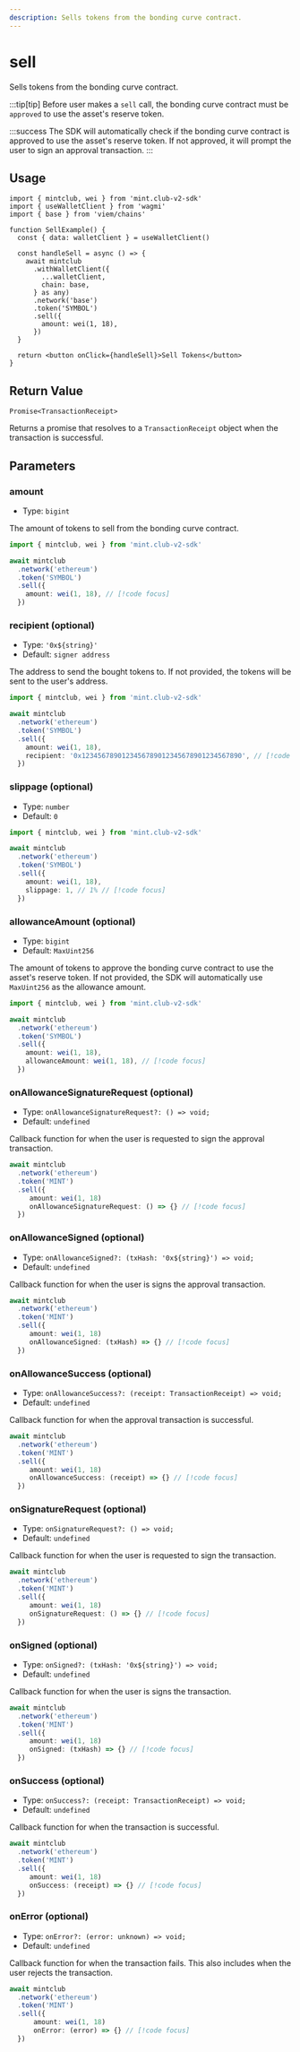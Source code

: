 ```yaml
---
description: Sells tokens from the bonding curve contract.
---
```


# sell

Sells tokens from the bonding curve contract.

:::tip[tip]
Before user makes a `sell` call, the bonding curve contract must be `approved` to use the asset's reserve token.

:::success
The SDK will automatically check if the bonding curve contract is approved to use the asset's reserve token. If not approved, it will prompt the user to sign an approval transaction.
:::

## Usage

```tsx [example.tsx]
import { mintclub, wei } from 'mint.club-v2-sdk'
import { useWalletClient } from 'wagmi'
import { base } from 'viem/chains'

function SellExample() {
  const { data: walletClient } = useWalletClient()

  const handleSell = async () => {
    await mintclub
      .withWalletClient({
        ...walletClient,
        chain: base,
      } as any)
      .network('base')
      .token('SYMBOL')
      .sell({
        amount: wei(1, 18),
      })
  }

  return <button onClick={handleSell}>Sell Tokens</button>
}
```

## Return Value

`Promise<TransactionReceipt>`

Returns a promise that resolves to a `TransactionReceipt` object when the transaction is successful.

## Parameters

### amount

- Type: `bigint`

The amount of tokens to sell from the bonding curve contract.

```ts twoslash [example.ts]
import { mintclub, wei } from 'mint.club-v2-sdk'

await mintclub
  .network('ethereum')
  .token('SYMBOL')
  .sell({
    amount: wei(1, 18), // [!code focus]
  })
```

### recipient (optional)

- Type: `'0x${string}'`
- Default: `signer address`

The address to send the bought tokens to. If not provided, the tokens will be sent to the user's address.

```ts twoslash [example.ts]
import { mintclub, wei } from 'mint.club-v2-sdk'

await mintclub
  .network('ethereum')
  .token('SYMBOL')
  .sell({
    amount: wei(1, 18),
    recipient: '0x1234567890123456789012345678901234567890', // [!code focus]
  })
```

### slippage (optional)

- Type: `number`
- Default: `0`

```ts twoslash [example.ts]
import { mintclub, wei } from 'mint.club-v2-sdk'

await mintclub
  .network('ethereum')
  .token('SYMBOL')
  .sell({
    amount: wei(1, 18),
    slippage: 1, // 1% // [!code focus]
  })
```

### allowanceAmount (optional)

- Type: `bigint`
- Default: `MaxUint256`

The amount of tokens to approve the bonding curve contract to use the asset's reserve token. If not provided, the SDK will automatically use `MaxUint256` as the allowance amount.

```ts twoslash [example.ts]
import { mintclub, wei } from 'mint.club-v2-sdk'

await mintclub
  .network('ethereum')
  .token('SYMBOL')
  .sell({
    amount: wei(1, 18),
    allowanceAmount: wei(1, 18), // [!code focus]
  })
```

### onAllowanceSignatureRequest (optional)

- Type: `onAllowanceSignatureRequest?: () => void;`
- Default: `undefined`

Callback function for when the user is requested to sign the approval transaction.

```ts
await mintclub
  .network('ethereum')
  .token('MINT')
  .sell({
	 amount: wei(1, 18)
	 onAllowanceSignatureRequest: () => {} // [!code focus]
  })
```

### onAllowanceSigned (optional)

- Type: `onAllowanceSigned?: (txHash: '0x${string}') => void;`
- Default: `undefined`

Callback function for when the user is signs the approval transaction.

```ts
await mintclub
  .network('ethereum')
  .token('MINT')
  .sell({
	 amount: wei(1, 18)
	 onAllowanceSigned: (txHash) => {} // [!code focus]
  })
```

### onAllowanceSuccess (optional)

- Type: `onAllowanceSuccess?: (receipt: TransactionReceipt) => void;`
- Default: `undefined`

Callback function for when the approval transaction is successful.

```ts
await mintclub
  .network('ethereum')
  .token('MINT')
  .sell({
     amount: wei(1, 18)
     onAllowanceSuccess: (receipt) => {} // [!code focus]
  })
```

### onSignatureRequest (optional)

- Type: `onSignatureRequest?: () => void;`
- Default: `undefined`

Callback function for when the user is requested to sign the transaction.

```ts
await mintclub
  .network('ethereum')
  .token('MINT')
  .sell({
	 amount: wei(1, 18)
	 onSignatureRequest: () => {} // [!code focus]
  })
```

### onSigned (optional)

- Type: `onSigned?: (txHash: '0x${string}') => void;`
- Default: `undefined`

Callback function for when the user is signs the transaction.

```ts
await mintclub
  .network('ethereum')
  .token('MINT')
  .sell({
	 amount: wei(1, 18)
	 onSigned: (txHash) => {} // [!code focus]
  })
```

### onSuccess (optional)

- Type: `onSuccess?: (receipt: TransactionReceipt) => void;`
- Default: `undefined`

Callback function for when the transaction is successful.

```ts
await mintclub
  .network('ethereum')
  .token('MINT')
  .sell({
     amount: wei(1, 18)
     onSuccess: (receipt) => {} // [!code focus]
  })
```

### onError (optional)

- Type: `onError?: (error: unknown) => void;`
- Default: `undefined`

Callback function for when the transaction fails. This also includes when the user rejects the transaction.

```ts
await mintclub
  .network('ethereum')
  .token('MINT')
  .sell({
	  amount: wei(1, 18)
	  onError: (error) => {} // [!code focus]
  })
```
